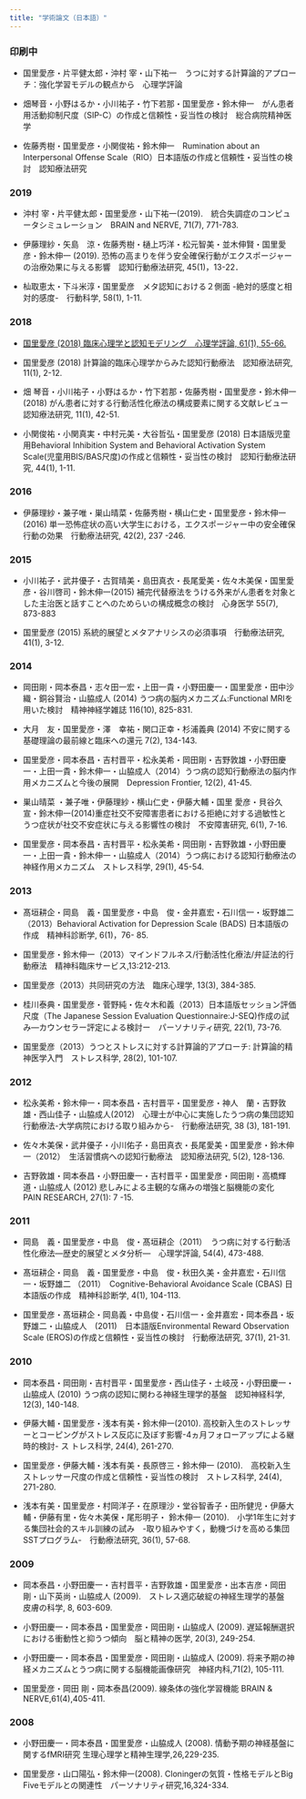 ```yaml
---
title: "学術論文（日本語）"
---
```


### 印刷中

- 国里愛彦・片平健太郎・沖村 宰・山下祐一　うつに対する計算論的アプローチ：強化学習モデルの観点から　心理学評論

- 畑琴音・小野はるか・小川祐子・竹下若那・国里愛彦・鈴木伸一　がん患者用活動抑制尺度（SIP-C）の作成と信頼性・妥当性の検討　総合病院精神医学

- 佐藤秀樹・国里愛彦・小関俊祐・鈴木伸一　Rumination about an Interpersonal Offense Scale（RIO）日本語版の作成と信頼性・妥当性の検討　認知療法研究


### 2019

- 沖村 宰・片平健太郎・国里愛彦・山下祐一(2019).　統合失調症のコンピュータシミュレーション　BRAIN and NERVE, 71(7), 771-783.

- 伊藤理紗・矢島　涼・佐藤秀樹・樋上巧洋・松元智美・並木伸賢・国里愛彦・鈴木伸一 (2019). 恐怖の高まりを伴う安全確保行動がエクスポージャーの治療効果に与える影響　認知行動療法研究, 45(1)，13-22．

- 杣取恵太・下斗米淳・国里愛彦　メタ認知における２側面 -絶対的感度と相対的感度-　行動科学, 58(1), 1-11.

### 2018

- [国里愛彦 (2018) 臨床心理学と認知モデリング　心理学評論, 61(1), 55-66.](materials/papers/Kunisato_2018_Clinical_psychology_and_cognitive_modeling.pdf)

- 国里愛彦 (2018) 計算論的臨床心理学からみた認知行動療法　認知療法研究, 11(1), 2-12.

- 畑 琴音・小川祐子・小野はるか・竹下若那・佐藤秀樹・国里愛彦・鈴木伸一 (2018) がん患者に対する行動活性化療法の構成要素に関する文献レビュー　認知療法研究, 11(1), 42-51.

- 小関俊祐・小関真実・中村元美・大谷哲弘・国里愛彦 (2018) 日本語版児童用Behavioral Inhibition System and Behavioral Activation System Scale(児童用BIS/BAS尺度)の作成と信頼性・妥当性の検討　認知行動療法研究, 44(1), 1-11.

### 2016

- 伊藤理紗・兼子唯・巣山晴菜・佐藤秀樹・横山仁史・国里愛彦・鈴木伸一 (2016) 単一恐怖症状の高い大学生における，エクスポージャー中の安全確保行動の効果　行動療法研究, 42(2), 237 -246.
 
### 2015

- 小川祐子・武井優子・古賀晴美・島田真衣・長尾愛美・佐々木美保・国里愛彦・谷川啓司・鈴木伸一(2015) 補完代替療法をうける外来がん患者を対象とした主治医と話すことへのためらいの構成概念の検討　心身医学 55(7), 873-883
 
- 国里愛彦 (2015) 系統的展望とメタアナリシスの必須事項　行動療法研究, 41(1), 3-12.
 
### 2014
 
- 岡田剛・岡本泰昌・志々田一宏・上田一貴・小野田慶一・国里愛彦・田中沙織・銅谷賢治・山脇成人 (2014) うつ病の脳内メカニズム:Functional MRIを用いた検討　精神神経学雑誌 116(10), 825-831.
 
- 大月　友・国里愛彦・澤　幸祐・関口正幸・杉浦義典 (2014) 不安に関する基礎理論の最前線と臨床への還元 7(2), 134-143.
 
- 国里愛彦・岡本泰昌・吉村晋平・松永美希・岡田剛・吉野敦雄・小野田慶一・上田一貴・鈴木伸一・山脇成人（2014）うつ病の認知行動療法の脳内作用メカニズムと今後の展開　Depression Frontier, 12(2), 41-45.
 
- 巣山晴菜 ・兼子唯・伊藤理紗・横山仁史・伊藤大輔・国里 愛彦・貝谷久宣・鈴木伸一(2014)重症社交不安障害患者における拒絶に対する過敏性と うつ症状が社交不安症状に与える影響性の検討　不安障害研究, 6(1), 7-16.
 
- 国里愛彦・岡本泰昌・吉村晋平・松永美希・岡田剛・吉野敦雄・小野田慶一・上田一貴・鈴木伸一・山脇成人（2014）うつ病における認知行動療法の神経作用メカニズム　ストレス科学, 29(1), 45-54.
 
### 2013
 
- 髙垣耕企・岡島　義・国里愛彦・中島　俊・金井嘉宏・石川信一・坂野雄二 （2013）Behavioral Activation for Depression Scale (BADS) 日本語版の作成　精神科診断学, 6(1)，76- 85.
 
- 国里愛彦・鈴木伸一（2013）マインドフルネス/行動活性化療法/弁証法的行動療法　精神科臨床サービス,13:212-213.
 
- 国里愛彦（2013）共同研究の方法　臨床心理学, 13(3), 384-385.
 
- 桂川泰典・国里愛彦・菅野純・佐々木和義（2013）日本語版セッション評価尺度（The Japanese Session Evaluation Questionnaire:J-SEQ)作成の試み―カウンセラー評定による検討ー　パーソナリティ研究, 22(1), 73-76.
 
- 国里愛彦（2013）うつとストレスに対する計算論的アプローチ: 計算論的精神医学入門　ストレス科学, 28(2), 101-107.
 
### 2012
 
- 松永美希・鈴木伸一・岡本泰昌・吉村晋平・国里愛彦・神人　蘭・吉野敦雄・西山佳子・山脇成人(2012)　心理士が中心に実施したうつ病の集団認知行動療法-大学病院における取り組みから-　行動療法研究, 38 (3), 181-191.
 
- 佐々木美保・武井優子・小川佑子・島田真衣・長尾愛美・国里愛彦・鈴木伸一（2012）　生活習慣病への認知行動療法　認知療法研究, 5(2), 128-136.
 
- 吉野敦雄・岡本泰昌・小野田慶一・吉村晋平・国里愛彦・岡田剛・高橋輝道・山脇成人 (2012) 悲しみによる主観的な痛みの増強と脳機能の変化　PAIN RESEARCH, 27(1): 7 -15.

### 2011
 
- 岡島　義・国里愛彦・中島　俊・髙垣耕企（2011）　うつ病に対する行動活性化療法―歴史的展望とメタ分析―　心理学評論, 54(4), 473-488.
 
- 髙垣耕企・岡島　義・国里愛彦・中島　俊・秋田久美・金井嘉宏・石川信一・坂野雄二 （2011）　Cognitive-Behavioral Avoidance Scale (CBAS) 日本語版の作成　精神科診断学, 4(1), 104-113.
 
- 国里愛彦・髙垣耕企・岡島義・中島俊・石川信一・金井嘉宏・岡本泰昌・坂野雄二・山脇成人　(2011)　日本語版Environmental Reward Observation Scale (EROS)の作成と信頼性・妥当性の検討　行動療法研究, 37(1), 21-31.
 
### 2010

- 岡本泰昌・岡田剛・吉村晋平・国里愛彦・西山佳子・土岐茂・小野田慶一・山脇成人 (2010) うつ病の認知に関わる神経生理学的基盤　認知神経科学, 12(3), 140-148.
 
- 伊藤大輔・国里愛彦・浅本有美・鈴木伸一(2010). 高校新入生のストレッサーとコーピングがストレス反応に及ぼす影響-4ヵ月フォローアップによる継時的検討- ス トレス科学, 24(4), 261-270.
 
- 国里愛彦・伊藤大輔・浅本有美・長原啓三・鈴木伸一 (2010).　高校新入生ストレッサー尺度の作成と信頼性・妥当性の検討　ストレス科学, 24(4), 271-280.
 
- 浅本有美・国里愛彦・村岡洋子・在原理沙・堂谷智香子・田所健児・伊藤大輔・伊藤有里・佐々木美保・尾形明子・ 鈴木伸一 (2010).　小学1年生に対する集団社会的スキル訓練の試み　-取り組みやすく，動機づけを高める集団SSTプログラム-　行動療法研究, 36(1), 57-68.

### 2009
 
- 岡本泰昌・小野田慶一・吉村晋平・吉野敦雄・国里愛彦・出本吉彦・岡田剛・山下英尚・山脇成人 (2009).　ストレス適応破綻の神経生理学的基盤　皮膚の科学, 8, 603-609.
 
- 小野田慶一・岡本泰昌・国里愛彦・岡田剛・山脇成人 (2009). 遅延報酬選択における衝動性と抑うつ傾向　脳と精神の医学, 20(3), 249-254.
 
- 小野田慶一・岡本泰昌・国里愛彦・岡田剛・山脇成人 (2009). 将来予期の神経メカニズムとうつ病に関する脳機能画像研究　神経内科,71(2), 105-111.
 
- 国里愛彦・岡田 剛・岡本泰昌(2009). 線条体の強化学習機能 BRAIN & NERVE,61(4),405-411.

### 2008
 
- 小野田慶一・岡本泰昌・国里愛彦・山脇成人 (2008). 情動予期の神経基盤に関するfMRI研究 生理心理学と精神生理学,26,229-235.
 
- 国里愛彦・山口陽弘・鈴木伸一(2008). Cloningerの気質・性格モデルとBig Fiveモデルとの関連性　パーソナリティ研究,16,324-334.